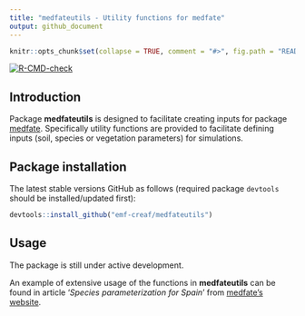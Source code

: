 ```yaml
---
title: "medfateutils - Utility functions for medfate"
output: github_document
---
```


```r

knitr::opts_chunk$set(collapse = TRUE, comment = "#>", fig.path = "README-")
```

  <!-- badges: start -->
  [![R-CMD-check](https://github.com/emf-creaf/medfateutils/workflows/R-CMD-check/badge.svg)](https://github.com/emf-creaf/medfateutils/actions)
  <!-- badges: end -->

## Introduction

Package **medfateutils** is designed to facilitate creating inputs for package [medfate](https://github.com/emf-creaf/medfate). Specifically utility functions are provided to facilitate defining inputs (soil, species or vegetation parameters) for simulations.

## Package installation

The latest stable versions GitHub as follows (required package `devtools` should be installed/updated first):

```r
devtools::install_github("emf-creaf/medfateutils")
```

## Usage

The package is still under active development. 

An example of extensive usage of the functions in **medfateutils** can be found in article '*Species parameterization for Spain*' from [medfate's website](https://emf-creaf.github.io/medfate/).

